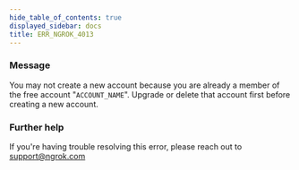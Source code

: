 ```yaml
---
hide_table_of_contents: true
displayed_sidebar: docs
title: ERR_NGROK_4013
---
```


### Message

You may not create a new account because you are already a member of the free account "`ACCOUNT_NAME`". Upgrade or delete that account first before creating a new account.

<ErrorDetails />

### Further help

If you're having trouble resolving this error, please reach out to [support@ngrok.com](mailto:support@ngrok.com?subject=Help%20with%20ERR_NGROK_4013)
